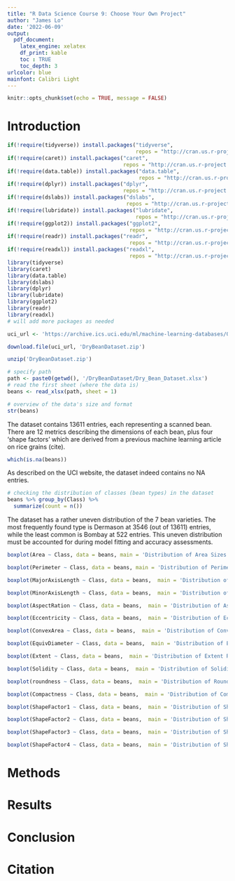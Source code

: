 ```yaml
---
title: "R Data Science Course 9: Choose Your Own Project"
author: "James Lo"
date: '2022-06-09'
output: 
  pdf_document:
    latex_engine: xelatex
    df_print: kable
    toc : TRUE
    toc_depth: 3
urlcolor: blue
mainfont: Calibri Light
---
```


```r
knitr::opts_chunk$set(echo = TRUE, message = FALSE)
```

# Introduction

```r
if(!require(tidyverse)) install.packages("tidyverse",
                                         repos = "http://cran.us.r-project.org")
if(!require(caret)) install.packages("caret",
                                     repos = "http://cran.us.r-project.org")
if(!require(data.table)) install.packages("data.table", 
                                          repos = "http://cran.us.r-project.org")
if(!require(dplyr)) install.packages("dplyr", 
                                     repos = "http://cran.us.r-project.org")
if(!require(dslabs)) install.packages("dslabs", 
                                      repos = "http://cran.us.r-project.org")
if(!require(lubridate)) install.packages("lubridate", 
                                         repos = "http://cran.us.r-project.org")
if(!require(ggplot2)) install.packages("ggplot2", 
                                       repos = "http://cran.us.r-project.org")
if(!require(readr)) install.packages("readr", 
                                       repos = "http://cran.us.r-project.org")
if(!require(readxl)) install.packages("readxl", 
                                       repos = "http://cran.us.r-project.org")
library(tidyverse)
library(caret)
library(data.table)
library(dslabs)
library(dplyr)
library(lubridate)
library(ggplot2)
library(readr)
library(readxl)
# will add more packages as needed

```

```r
uci_url <- 'https://archive.ics.uci.edu/ml/machine-learning-databases/00602/DryBeanDataset.zip'

download.file(uci_url, 'DryBeanDataset.zip')
```
```r
unzip('DryBeanDataset.zip')
```

```r
# specify path
path <- paste0(getwd(), '/DryBeanDataset/Dry_Bean_Dataset.xlsx')
# read the first sheet (where the data is)
beans <- read_xlsx(path, sheet = 1)
```

```r
# overview of the data's size and format
str(beans)
```
The dataset contains 13611 entries, each representing a scanned bean. There are 12 metrics describing the dimensions of each bean, plus four 'shape factors' which are derived from a previous machine learning article on rice grains (cite).

```r
which(is.na(beans))
```
As described on the UCI website, the dataset indeed contains no NA entries.

```r
# checking the distribution of classes (bean types) in the dataset
beans %>% group_by(Class) %>%
  summarize(count = n())
```
The dataset has a rather uneven distribution of the 7 bean varieties. The most frequently found type is Dermason at 3546 (out of 13611) entries, while the least common is Bombay at 522 entries. This uneven distribution must be accounted for during model fitting and accuracy assessments.

```r
boxplot(Area ~ Class, data = beans, main = 'Distribution of Area Sizes Among Bean Types')
```

```r
boxplot(Perimeter ~ Class, data = beans, main = 'Distribution of Perimeter Sizes Among Bean Types')
```

```r
boxplot(MajorAxisLength ~ Class, data = beans,  main = 'Distribution of Major Axis Lengths Among Bean Types')
```
```r
boxplot(MinorAxisLength ~ Class, data = beans,  main = 'Distribution of Minor Axis Lengths Among Bean Types')
```
```r
boxplot(AspectRation ~ Class, data = beans,  main = 'Distribution of Aspect Ratios Among Bean Types')
```
```r
boxplot(Eccentricity ~ Class, data = beans,  main = 'Distribution of Eccentricity Values Among Bean Types')
```
```r
boxplot(ConvexArea ~ Class, data = beans,  main = 'Distribution of Convex Area Lengths Among Bean Types')
```
```r
boxplot(EquivDiameter ~ Class, data = beans,  main = 'Distribution of Equivalent Diameters Among Bean Types')
```
```r
boxplot(Extent ~ Class, data = beans,  main = 'Distribution of Extent Ratios Among Bean Types')
```
```r
boxplot(Solidity ~ Class, data = beans,  main = 'Distribution of Solidity Ratios Among Bean Types')
```
```r
boxplot(roundness ~ Class, data = beans,  main = 'Distribution of Roundness Values Among Bean Types')
```
```r
boxplot(Compactness ~ Class, data = beans,  main = 'Distribution of Compactness Values Among Bean Types')
```
```r
boxplot(ShapeFactor1 ~ Class, data = beans,  main = 'Distribution of Shape Factor 1 Values Among Bean Types')
```
```r
boxplot(ShapeFactor2 ~ Class, data = beans,  main = 'Distribution of Shape Factor 2 Values Among Bean Types')
```
```r
boxplot(ShapeFactor3 ~ Class, data = beans,  main = 'Distribution of Shape Factor 3 Values Among Bean Types')
```
```r
boxplot(ShapeFactor4 ~ Class, data = beans,  main = 'Distribution of Shape Factor 4 Values Among Bean Types')
```
# Methods

# Results

# Conclusion

# Citation

